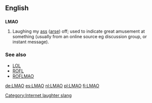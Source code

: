 ==English==

==={{initialism}}===
'''LMAO'''

# {{context|internet slang}} Laughing my [[ass]] ([[ass|arse]]) off; used to indicate great amusement at something (usually from an online source eg discussion group, or instant message).

===See also===
*[[LOL]]
*[[ROFL]]
*[[ROFLMAO]]

[[Category:Internet laughter slang]]

[[de:LMAO]]
[[es:LMAO]]
[[nl:LMAO]]
[[pl:LMAO]]
[[fi:LMAO]]